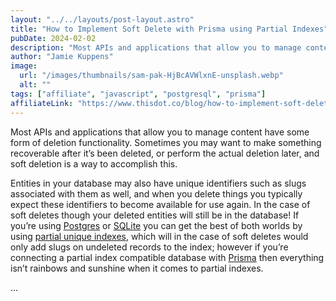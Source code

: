 ```yaml
---
layout: "../../layouts/post-layout.astro"
title: "How to Implement Soft Delete with Prisma using Partial Indexes"
pubDate: 2024-02-02
description: "Most APIs and applications that allow you to manage content have some form of deletion functionality. Sometimes you may want to make something recoverable after it’s been deleted, or perform the actual deletion later, and soft deletion is a way to accomplish this."
author: "Jamie Kuppens"
image:
  url: "/images/thumbnails/sam-pak-HjBcAVWlxnE-unsplash.webp"
  alt: ""
tags: ["affiliate", "javascript", "postgresql", "prisma"]
affiliateLink: "https://www.thisdot.co/blog/how-to-implement-soft-delete-with-prisma-using-partial-indexes"
---
```


Most APIs and applications that allow you to manage content have some form of
deletion functionality. Sometimes you may want to make something recoverable
after it’s been deleted, or perform the actual deletion later, and soft
deletion is a way to accomplish this.

Entities in your database may also have unique identifiers such as slugs
associated with them as well, and when you delete things you typically expect
these identifiers to become available for use again. In the case of soft
deletes though your deleted entities will still be in the database! If you’re
using [Postgres](https://www.postgresql.org/) or
[SQLite](https://www.sqlite.org/index.html) you can get the best of both worlds
by using [partial unique indexes](https://www.sqlite.org/partialindex.html),
which will in the case of soft deletes would only add slugs on undeleted
records to the index; however if you’re connecting a partial index compatible
database with [Prisma](https://www.thisdot.co/blog?tags=prisma) then everything
isn’t rainbows and sunshine when it comes to partial indexes.

...
